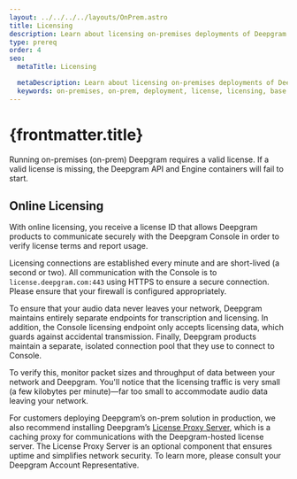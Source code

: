 ```yaml
---
layout: ../../../../layouts/OnPrem.astro
title: Licensing
description: Learn about licensing on-premises deployments of Deepgram products.
type: prereq
order: 4
seo:
  metaTitle: Licensing

  metaDescription: Learn about licensing on-premises deployments of Deepgram products.
  keywords: on-premises, on-prem, deployment, license, licensing, base components, base
---
```



# {frontmatter.title}

Running on-premises (on-prem) Deepgram requires a valid license. If a valid license is missing, the Deepgram API and Engine containers will fail to start.

## Online Licensing

With online licensing, you receive a license ID that allows Deepgram products to communicate securely with the Deepgram Console in order to verify license terms and report usage.

Licensing connections are established every minute and are short-lived (a second or two). All communication with the Console is to `license.deepgram.com:443` using HTTPS to ensure a secure connection. Please ensure that your firewall is configured appropriately.

<Panel title="Data Security">

To ensure that your audio data never leaves your network, Deepgram maintains entirely separate endpoints for transcription and licensing. In addition, the Console licensing endpoint only accepts licensing data, which guards against accidental transmission. Finally, Deepgram products maintain a separate, isolated connection pool that they use to connect to Console.

To verify this, monitor packet sizes and throughput of data between your network and Deepgram. You'll notice that the licensing traffic is very small (a few kilobytes per minute)&mdash;far too small to accommodate audio data leaving your network.

</Panel>

For customers deploying Deepgram’s on-prem solution in production, we also recommend installing Deepgram’s [License Proxy Server](/on-prem/optional-components/license-proxy-server/), which is a caching proxy for communications with the Deepgram-hosted license server. The License Proxy Server is an optional component that ensures uptime and simplifies network security. To learn more, please consult your Deepgram Account Representative.
